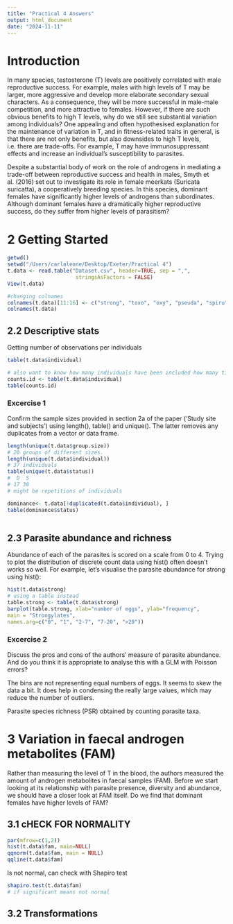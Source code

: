 ```yaml
---
title: "Practical 4 Answers"
output: html_document
date: "2024-11-11"
---
```

# Introduction
In many species, testosterone (T) levels are positively correlated with male reproductive success. For example, males with high levels of T may be larger, more aggressive and develop more elaborate secondary sexual characters. As a consequence, they will be more successful in male-male competition, and more attractive to females. However, if there are such obvious benefits to high T levels, why do we still see substantial variation among individuals? One appealing and often hypothesised explanation for the maintenance of variation in T, and in fitness-related traits in general, is that there are not only benefits, but also downsides to high T levels, i.e. there are trade-offs. For example, T may have immunosuppressant effects and increase an individual’s susceptibility to parasites.

Despite a substantial body of work on the role of androgens in mediating a trade-off between reproductive success and health in males, Smyth et al. (2016) set out to investigate its role in female meerkats (Suricata suricatta), a cooperatively breeding species. In this species, dominant females have significantly higher levels of androgens than subordinates. Although dominant females have a dramatically higher reproductive success, do they suffer from higher levels of parasitism?

# 2 Getting Started
```r
getwd()
setwd("/Users/carlaleone/Desktop/Exeter/Practical 4")
t.data <- read.table("Dataset.csv", header=TRUE, sep = ",",
                      stringsAsFactors = FALSE)
View(t.data)

#changing colnames
colnames(t.data)[11:16] <- c("strong", "toxo", "oxy", "pseuda", "spiru", "cocci") 
colnames(t.data)
```
## 2.2 Descriptive stats
Getting number of observations per individuals
```r
table(t.data$individual)

# also want to know how many individuals have been included how many times:
counts.id <- table(t.data$individual)
table(counts.id)
```

### Excercise 1
Confirm the sample sizes provided in section 2a of the paper (‘Study site and subjects’) using length(), table() and unique(). The latter removes any duplicates from a vector or data frame.
```r
length(unique(t.data$group.size))
# 20 groups of different sizes. 
length(unique(t.data$individual))
# 37 individuals
table(unique(t.data$status))
#  D  S 
# 17 38 
# might be repetitions of individuals

dominance<- t.data[!duplicated(t.data$individual), ]
table(dominance$status)
       
```

## 2.3 Parasite abundance and richness
Abundance of each of the parasites is scored on a scale from 0 to 4. Trying to plot the distribution of discrete count data using hist() often doesn’t works so well. For example, let’s visualise the parasite abundance for strong using hist():
```r
hist(t.data$strong)
# using a table instead
table.strong <- table(t.data$strong)
barplot(table.strong, xlab="number of eggs", ylab="frequency",
main = "Strongylates",
names.arg=c("0", "1", "2-7", "7-20", ">20"))
```
### Excercise 2
Discuss the pros and cons of the authors’ measure of parasite abundance. And do you think it is appropriate to analyse this with a GLM with Poisson errors?

The bins are not representing equal numbers of eggs. It seems to skew the data a bit. It does help in condensing the really large values, which may reduce the number of outliers. 

Parasite species richness (PSR) obtained by counting parasite taxa.

# 3 Variation in faecal androgen metabolites (FAM)

Rather than measuring the level of T in the blood, the authors measured the amount of androgen metabolites in faecal samples (FAM). Before we start looking at its relationship with parasite presence, diversity and abundance, we should have a closer look at FAM itself. Do we find that dominant females have higher levels of FAM?

## 3.1 cHECK FOR NORMALITY
```r
par(mfrow=c(1,2)) 
hist(t.data$fam, main=NULL) 
qqnorm(t.data$fam, main = NULL) 
qqline(t.data$fam)
```
Is not normal, can check with Shapiro test
```r
shapiro.test(t.data$fam)
# if significant means not normal
```
## 3.2 Transformations
